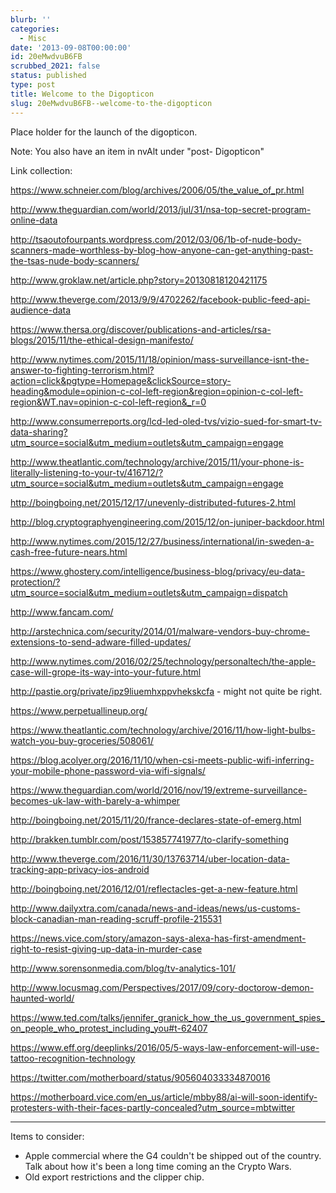 ```yaml
---
blurb: ''
categories:
  - Misc
date: '2013-09-08T00:00:00'
id: 20eMwdvuB6FB
scrubbed_2021: false
status: published
type: post
title: Welcome to the Digopticon
slug: 20eMwdvuB6FB--welcome-to-the-digopticon
---
```


Place holder for the launch of the digopticon. 

Note: You also have an item in nvAlt under "post- Digopticon"


Link collection:

https://www.schneier.com/blog/archives/2006/05/the_value_of_pr.html

http://www.theguardian.com/world/2013/jul/31/nsa-top-secret-program-online-data

http://tsaoutofourpants.wordpress.com/2012/03/06/1b-of-nude-body-scanners-made-worthless-by-blog-how-anyone-can-get-anything-past-the-tsas-nude-body-scanners/

http://www.groklaw.net/article.php?story=20130818120421175

http://www.theverge.com/2013/9/9/4702262/facebook-public-feed-api-audience-data

https://www.thersa.org/discover/publications-and-articles/rsa-blogs/2015/11/the-ethical-design-manifesto/

http://www.nytimes.com/2015/11/18/opinion/mass-surveillance-isnt-the-answer-to-fighting-terrorism.html?action=click&pgtype=Homepage&clickSource=story-heading&module=opinion-c-col-left-region&region=opinion-c-col-left-region&WT.nav=opinion-c-col-left-region&_r=0

http://www.consumerreports.org/lcd-led-oled-tvs/vizio-sued-for-smart-tv-data-sharing?utm_source=social&utm_medium=outlets&utm_campaign=engage

http://www.theatlantic.com/technology/archive/2015/11/your-phone-is-literally-listening-to-your-tv/416712/?utm_source=social&utm_medium=outlets&utm_campaign=engage

http://boingboing.net/2015/12/17/unevenly-distributed-futures-2.html

http://blog.cryptographyengineering.com/2015/12/on-juniper-backdoor.html

http://www.nytimes.com/2015/12/27/business/international/in-sweden-a-cash-free-future-nears.html

https://www.ghostery.com/intelligence/business-blog/privacy/eu-data-protection/?utm_source=social&utm_medium=outlets&utm_campaign=dispatch

http://www.fancam.com/

http://arstechnica.com/security/2014/01/malware-vendors-buy-chrome-extensions-to-send-adware-filled-updates/

http://www.nytimes.com/2016/02/25/technology/personaltech/the-apple-case-will-grope-its-way-into-your-future.html

http://pastie.org/private/ipz9liuemhxppvhekskcfa - might not quite be right.

https://www.perpetuallineup.org/

https://www.theatlantic.com/technology/archive/2016/11/how-light-bulbs-watch-you-buy-groceries/508061/

https://blog.acolyer.org/2016/11/10/when-csi-meets-public-wifi-inferring-your-mobile-phone-password-via-wifi-signals/

https://www.theguardian.com/world/2016/nov/19/extreme-surveillance-becomes-uk-law-with-barely-a-whimper

http://boingboing.net/2015/11/20/france-declares-state-of-emerg.html

http://brakken.tumblr.com/post/153857741977/to-clarify-something

http://www.theverge.com/2016/11/30/13763714/uber-location-data-tracking-app-privacy-ios-android

http://boingboing.net/2016/12/01/reflectacles-get-a-new-feature.html

http://www.dailyxtra.com/canada/news-and-ideas/news/us-customs-block-canadian-man-reading-scruff-profile-215531

https://news.vice.com/story/amazon-says-alexa-has-first-amendment-right-to-resist-giving-up-data-in-murder-case

http://www.sorensonmedia.com/blog/tv-analytics-101/

http://www.locusmag.com/Perspectives/2017/09/cory-doctorow-demon-haunted-world/

https://www.ted.com/talks/jennifer_granick_how_the_us_government_spies_on_people_who_protest_including_you#t-62407

https://www.eff.org/deeplinks/2016/05/5-ways-law-enforcement-will-use-tattoo-recognition-technology

https://twitter.com/motherboard/status/905604033334870016

https://motherboard.vice.com/en_us/article/mbby88/ai-will-soon-identify-protesters-with-their-faces-partly-concealed?utm_source=mbtwitter


---

Items to consider:

- Apple commercial where the G4 couldn't be shipped out of the country. Talk about how it's been a long time coming an the Crypto Wars. 
- Old export restrictions and the clipper chip.

